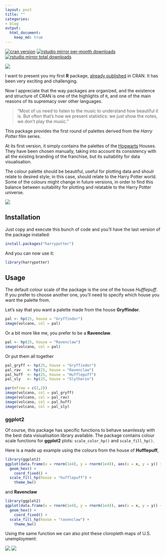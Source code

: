 ```yaml
---
layout: post
title: ""
categories:
- blog
output:
  html_document: 
    keep_md: true
---
```


[![cran version](http://www.r-pkg.org/badges/version/harrypotter)](https://cran.r-project.org/package=harrypotter)
[![rstudio mirror per-month downloads](http://cranlogs.r-pkg.org/badges/harrypotter)](https://github.com/metacran/cranlogs.app)
[![rstudio mirror total downloads](http://cranlogs.r-pkg.org/badges/grand-total/harrypotter?color=yellowgreen)](https://github.com/metacran/cranlogs.app)


![](https://github.com/aljrico/aljrico.github.io/blog/master/_posts/images/9_34.png?raw=true)


I want to present you my first **R** package, [already published](https://cran.r-project.org/package=harrypotter) in CRAN. It has been very exciting and challenging.  

Now I appreciate that the way packages are organized, and the existence and structure of CRAN is one of the highlights of `R`, and one of the main reasons of its supremacy over other languages.


> “Most of us need to listen to the music to understand how beautiful it is. But often that’s how we present statistics: we just show the notes, we don’t play the music.” 

This package provides the first round of palettes derived from the *Harry Potter* film series.

At its first version, it simply contains the palettes of the [Hogwarts](https://en.wikipedia.org/wiki/Hogwarts) Houses. They have been chosen manually, taking into account its consistency with all the existing branding of the franchise, but its suitability for data visualisation. 

The colour palette should be beautiful, useful for plotting data and shoulr relate to desired style; in this case, should relate to the Harry Potter world. Some of the colours might change in future versions, in order to find this balance between suitability for plotting and relatable to the Harry Potter universe.

![](https://github.com/aljrico/aljrico.github.io/blog/master/_posts/images/hogwarts-houses.png?raw=true)



Installation
-------------

Just copy and execute this bunch of code and you'll have the last version of the package installed:

```r
install.packages("harrypotter")
```

And you can now use it:

```r
library(harrypotter)
```

Usage
-----

The default colour scale of the package is the one of the house *Hufflepuff*. If you prefer to choose another one, you'll need to specify which house you want the palette from.

Let's say that you want a palette made from the house **Gryffindor**.

```r
pal <- hp(25, house = "Gryffindor")
image(volcano, col = pal)
```

Or a bit more like me, you prefer to be a **Ravenclaw**.

```r
pal <- hp(25, house = "Ravenclaw")
image(volcano, col = pal)
```

Or put them all together

```r
pal_gryff <- hp(25, house = "Gryffindor")
pal_rav   <- hp(25, house = "Ravenclaw")
pal_huff  <- hp(25, house = "Hufflepuff")
pal_sly   <- hp(25, house = "Slytherin")

par(mfrow = c(2,2))
image(volcano, col = pal_gryff)
image(volcano, col = pal_rav)
image(volcano, col = pal_huff)
image(volcano, col = pal_sly)
```

### ggplot2

Of course, this package has specific functions to behave seamlessly with the best data visiualisation library available. 
The package contains colour scale functions for **ggplot2** plots: `scale_color_hp()` and `scale_fill_hp()`.

Here is a made up example using the colours from the house of **Hufflepuff**,

```r
library(ggplot2)
ggplot(data.frame(x = rnorm(1e4), y = rnorm(1e4)), aes(x = x, y = y)) +
  geom_hex() + 
	coord_fixed() +
  scale_fill_hp(house = "hufflepuff") + 
	theme_bw()
```

and **Ravenclaw**

```r
library(ggplot2)
ggplot(data.frame(x = rnorm(1e4), y = rnorm(1e4)), aes(x = x, y = y)) +
  geom_hex() + 
	coord_fixed() +
  scale_fill_hp(house = "ravenclaw") + 
	theme_bw()
```

Using the same function we can also plot these cloropleth maps of U.S. unemployment:

![](https://github.com/aljrico/aljrico.github.io/blog/master/_posts/images/ggplot2-1.png?raw=true)
![](https://github.com/aljrico/aljrico.github.io/blog/master/_posts/images/ggplot2-2.png?raw=true)
